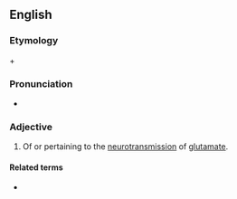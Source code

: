 ==English==

===Etymology===
{{m|en|glutamate}} + {{m|en|-ergic}}

===Pronunciation===
* {{a|GenAm}} {{IPA|/ɡlutəməˈtɝdʒɪk/|lang=en}}

===Adjective===
{{en-adj}}

# {{label|en|biochemistry|neurology}} Of or pertaining to the [[neurotransmission]] of [[glutamate]].

====Related terms====
* {{l|en|cholinergic}}